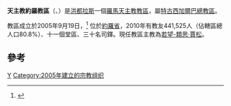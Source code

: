 {{Infobox Roman Catholic diocese
|Roman Catholic Diocese of = 天主教約羅教區
|Latin name of diocese = Dioecesis Yorensis
|image = Honduras - Diocesi di Yoro.png
|caption =教區範圍
|location = [[洪都拉斯|洪都拉斯]]
|territory = [[約羅省|約羅省]]
|population = 441,525
|rite = 拉丁禮
|patron = 
|province =特古西加爾巴
|established = 2005年
|cathedral = [[仁慈聖母主教座堂_(特魯希略)|仁慈聖母主教座堂]]
|co-cathedral =
|leadership = 主教
|website =
|教宗 =
|metropolitan =
|ordinary = 若望-類思·賈松
|coadjutor bishop =
|auxiliary = 
}}

'''天主教約羅教區'''（{{lang-la|Dioecesis Yorensis}}、{{lang-es|Diócesis de Yoro}}）是[[洪都拉斯|洪都拉斯]]一個[[羅馬天主教|羅馬天主教]][[教區|教區]]，屬[[天主教特古西加爾巴總教區|特古西加爾巴總教區]]。

教區成立於2005年9月19日，<ref>{{cite journal
|journal=[[宗座公報|宗座公報]]
|publisher=梵蒂岡出版社
|date=2005年
|volume=97
|title=''Ad efficacius''
|page=938
|url=http://www.vatican.va/archive/aas/documents/AAS%2097%20%5B2005%5D%20-%20ocr.pdf
|access-date=2013-07-17
|archive-date=2010-03-27
|archive-url=https://web.archive.org/web/20100327065330/http://www.vatican.va/archive/aas/documents/AAS%2097%20%5B2005%5D%20-%20ocr.pdf
|dead-url=no
}}</ref>
位於[[約羅省|約羅省]]，2010年有教友441,525人（佔轄區總人口80.8%）、十一個堂區、三十名司鐸。現任教區主教為[[若望-類思·賈松|若望-類思·賈松]]。

==參考==
{{reflist}}

{{洪都拉斯天主教教區}}
[[Category:宏都拉斯天主教教區|Y]]
[[Category:2005年建立的宗教组织|Category:2005年建立的宗教组织]]